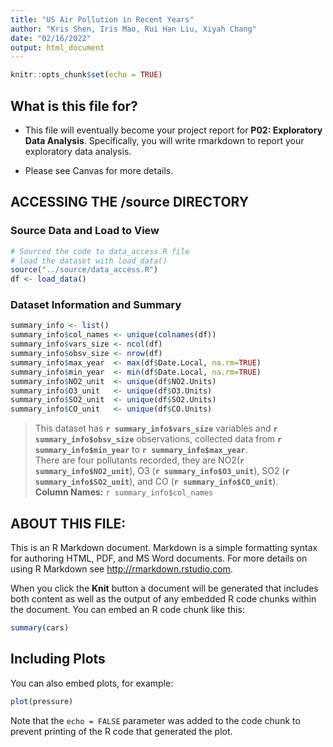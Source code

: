 ```yaml
---
title: "US Air Pollution in Recent Years"
author: "Kris Shen, Iris Mao, Rui Han Liu, Xiyah Chang"
date: "02/16/2022"
output: html_document
---
```


```r
knitr::opts_chunk$set(echo = TRUE)
```

## What is this file for?

* This file will eventually become your project report for **P02: Exploratory Data Analysis**. Specifically, you will write rmarkdown to report your exploratory data analysis.

* Please see Canvas for more details.

## ACCESSING THE /source DIRECTORY
### Source Data and Load to View
```r
# Sourced the code to data_access.R file 
# load the dataset with load_data()
source("../source/data_access.R")
df <- load_data()
```

### Dataset Information and Summary
```r
summary_info <- list()
summary_info$col_names <- unique(colnames(df))
summary_info$vars_size <- ncol(df)
summary_info$obsv_size <- nrow(df)
summary_info$max_year  <- max(df$Date.Local, na.rm=TRUE)
summary_info$min_year  <- min(df$Date.Local, na.rm=TRUE)
summary_info$NO2_unit  <- unique(df$NO2.Units)
summary_info$O3_unit   <- unique(df$O3.Units)
summary_info$SO2_unit  <- unique(df$SO2.Units)
summary_info$CO_unit   <- unique(df$CO.Units)
```

> This dataset has **`r summary_info$vars_size`** variables and **`r summary_info$obsv_size`** observations, collected data from **`r summary_info$min_year`** to **`r summary_info$max_year`**.  
> There are four pollutants recorded, they are NO2(**`r summary_info$NO2_unit`**), O3 (**`r summary_info$O3_unit`**), SO2 (**`r summary_info$SO2_unit`**), and CO (**`r summary_info$CO_unit`**).  
> **Column Names:** `r summary_info$col_names` 

## ABOUT THIS FILE: 

This is an R Markdown document. Markdown is a simple formatting syntax for authoring HTML, PDF, and MS Word documents. For more details on using R Markdown see <http://rmarkdown.rstudio.com>.

When you click the **Knit** button a document will be generated that includes both content as well as the output of any embedded R code chunks within the document. You can embed an R code chunk like this:

```r
summary(cars)
```

## Including Plots

You can also embed plots, for example:

```r
plot(pressure)
```

Note that the `echo = FALSE` parameter was added to the code chunk to prevent printing of the R code that generated the plot.
